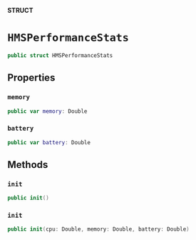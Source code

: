 **STRUCT**

# `HMSPerformanceStats`

```swift
public struct HMSPerformanceStats
```

## Properties
### `memory`

```swift
public var memory: Double
```

### `battery`

```swift
public var battery: Double
```

## Methods
### `init`

```swift
public init()
```

### `init`

```swift
public init(cpu: Double, memory: Double, battery: Double)
```
